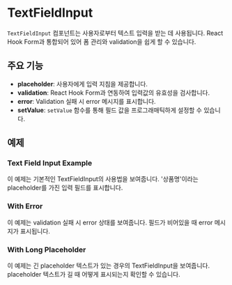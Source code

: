 
<Meta of={TextFieldInputStories} />

# TextFieldInput

`TextFieldInput` 컴포넌트는 사용자로부터 텍스트 입력을 받는 데 사용됩니다. React Hook Form과 통합되어 있어 폼 관리와 validation을 쉽게 할 수 있습니다.

## 주요 기능

- **placeholder**: 사용자에게 입력 지침을 제공합니다.
- **validation**: React Hook Form과 연동하여 입력값의 유효성을 검사합니다.
- **error**: Validation 실패 시 error 메시지를 표시합니다.
- **setValue**: `setValue` 함수를 통해 필드 값을 프로그래매틱하게 설정할 수 있습니다.

## 예제

### Text Field Input Example

<Canvas of={TextFieldInputStories.TextFieldInputExample} />

이 예제는 기본적인 TextFieldInput의 사용법을 보여줍니다. '상품명'이라는 placeholder를 가진 입력 필드를 표시합니다.

### With Error

<Canvas of={TextFieldInputStories.WithError} />

이 예제는 validation 실패 시 error 상태를 보여줍니다. 필드가 비어있을 때 error 메시지가 표시됩니다.

### With Long Placeholder

<Canvas of={TextFieldInputStories.WithLongPlaceholder} />

이 예제는 긴 placeholder 텍스트가 있는 경우의 TextFieldInput을 보여줍니다. placeholder 텍스트가 길 때 어떻게 표시되는지 확인할 수 있습니다.
